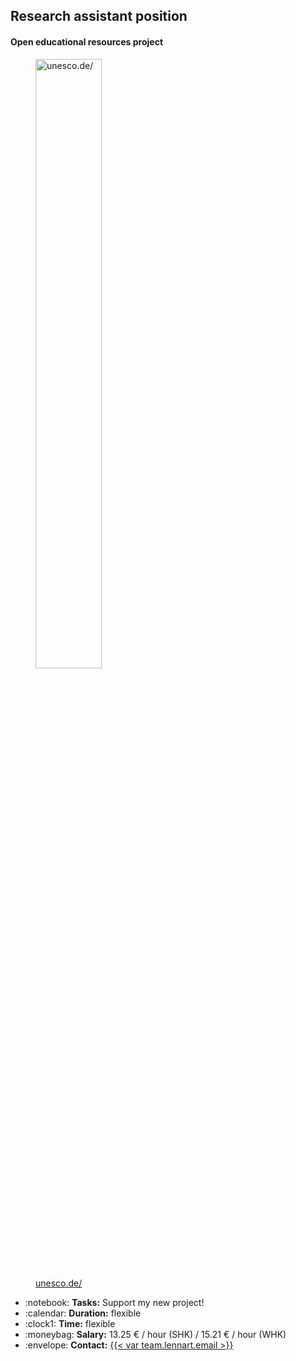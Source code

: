 ## Research assistant position


::: {.fragment}

#### Open educational resources project 

![[unesco.de/](https://www.unesco.de/wissen/wissenschaft/open-science/umsetzung-der-unesco-empfehlung-zu-open-science)](../images/open-science.jpg){fig-align="center" width="50%"}
:::

::: {.fragment}

- :notebook: **Tasks:** Support my new project!
- :calendar: **Duration:** flexible
- :clock1: **Time:** flexible
- :moneybag: **Salary:** 13.25 € / hour (SHK) / 15.21 € / hour (WHK)
- :envelope: **Contact:** [{{< var team.lennart.email >}}]({{< var team.lennart.mailto >}})

:::
